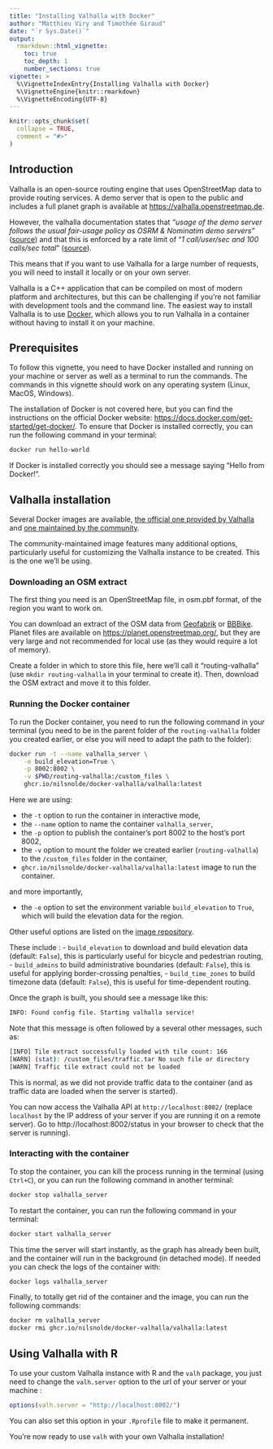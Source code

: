 ```yaml
---
title: "Installing Valhalla with Docker"
author: "Matthieu Viry and Timothée Giraud"
date: "`r Sys.Date()`"
output:
  rmarkdown::html_vignette:
    toc: true
    toc_depth: 1
    number_sections: true
vignette: >
  %\VignetteIndexEntry{Installing Valhalla with Docker}
  %\VignetteEngine{knitr::rmarkdown}
  %\VignetteEncoding{UTF-8}
---
```


```r
knitr::opts_chunk$set(
  collapse = TRUE,
  comment = "#>"
)
```

## Introduction

Valhalla is an open-source routing engine that uses OpenStreetMap data to provide
routing services. A demo server that is open to the public and includes a full planet
graph is available at [https://valhalla.openstreetmap.de](https://valhalla.openstreetmap.de).

However, the valhalla documentation states that *"usage of the demo server follows the usual
fair-usage policy as OSRM & Nominatim demo servers"*
([source](https://valhalla.github.io/valhalla/#demo-server)) and that this is enforced by
a rate limit of "*1 call/user/sec and 100 calls/sec total*"
([source](https://github.com/valhalla/valhalla/discussions/3373#discussioncomment-1644713)).

This means that if you want to use Valhalla for a large number of requests, you will need to
install it locally or on your own server.

Valhalla is a C++ application that can be compiled on most of modern platform and architectures,
but this can be challenging if you're not familiar with development tools and the command line.
The easiest way to install Valhalla is to use [Docker](https://docs.docker.com/), which allows
you to run Valhalla in a container without having to install it on your machine.


## Prerequisites

To follow this vignette, you need to have Docker installed and running on your machine or server
as well as a terminal to run the commands.
The commands in this vignette should work on any operating system (Linux, MacOS, Windows).

The installation of Docker is not covered here, but you can find the instructions on the official
Docker website:
[https://docs.docker.com/get-started/get-docker/](https://docs.docker.com/get-started/get-docker/).
To ensure that Docker is installed correctly, you can run the following command in your terminal:

```bash
docker run hello-world
```

If Docker is installed correctly you should see a message saying "Hello from Docker!".

## Valhalla installation

Several Docker images are available,
[the official one provided by Valhalla](https://github.com/orgs/valhalla/packages)
and [one maintained by the community](https://github.com/nilsnolde/docker-valhalla).

The community-maintained image features many additional options, particularly useful for
customizing the Valhalla instance to be created. This is the one we'll be using.

### Downloading an OSM extract

The first thing you need is an OpenStreetMap file, in osm.pbf format, of the region you want
to work on.

You can download an extract of the OSM data from [Geofabrik](https://download.geofabrik.de/)
or [BBBike](https://extract.bbbike.org/).
Planet files are available on [https://planet.openstreetmap.org/](https://planet.openstreetmap.org/),
but they are very large and not recommended for local use (as they would require a lot of memory).

Create a folder in which to store this file, here we'll call it “routing-valhalla” (use
`mkdir routing-valhalla` in your terminal to create it).
Then, download the OSM extract and move it to this folder.

### Running the Docker container

To run the Docker container, you need to run the following command in your terminal (you need
to be in the parent folder of the `routing-valhalla` folder you created earlier, or else you
will need to adapt the path to the folder):

```bash
docker run -t --name valhalla_server \
    -e build_elevation=True \
    -p 8002:8002 \
    -v $PWD/routing-valhalla:/custom_files \
    ghcr.io/nilsnolde/docker-valhalla/valhalla:latest
```

Here we are using:

- the `-t` option to run the container in interactive mode,
- the `--name` option to name the container `valhalla_server`,
- the `-p` option to publish the container's port 8002 to the host's port 8002,
- the `-v` option to mount the folder we created earlier (`routing-valhalla`)
  to the `/custom_files` folder in the container,
- `ghcr.io/nilsnolde/docker-valhalla/valhalla:latest` image to run the container.

and more importantly,

- the `-e` option to set the environment variable `build_elevation` to `True`,
  which will build the elevation data for the region.

Other useful options are listed on the
[image repository](https://github.com/nilsnolde/docker-valhalla?tab=readme-ov-file#environment-variables).

These include :
- `build_elevation` to download and build elevation data (default: `False`), this is particularly
  useful for bicycle and pedestrian routing,
- `build_admins` to build administrative boundaries (default: `False`), this is useful for applying
  border-crossing penalties,
- `build_time_zones` to build timezone data (default: `False`), this is useful for time-dependent
  routing.

Once the graph is built, you should see a message like this:

```bash
INFO: Found config file. Starting valhalla service!
```

Note that this message is often followed by a several other messages, such as:

```bash
[INFO] Tile extract successfully loaded with tile count: 166
[WARN] (stat): /custom_files/traffic.tar No such file or directory
[WARN] Traffic tile extract could not be loaded
```

This is normal, as we did not provide traffic data to the container (and as traffic data are
loaded when the server is started).

You can now access the Valhalla API at `http://localhost:8002/` (replace `localhost`
by the IP address of your server if you are running it on a remote server).
Go to http://localhost:8002/status in your browser to check that the server is running).

### Interacting with the container

To stop the container, you can kill the process running in the terminal (using `Ctrl+C`), or
you can run the following command in another terminal:

```bash
docker stop valhalla_server
```

To restart the container, you can run the following command in your terminal:

```bash
docker start valhalla_server
```

This time the server will start instantly, as the graph has already been built, and the container
will run in the background (in detached mode). If needed you can check the logs of the container with:

```bash
docker logs valhalla_server
```

Finally, to totally get rid of the container and the image, you can run the following commands:

```bash
docker rm valhalla_server
docker rmi ghcr.io/nilsnolde/docker-valhalla/valhalla:latest
```

## Using Valhalla with R

To use your custom Valhalla instance with R and the `valh` package, you just need to change the
`valh.server` option to the url of your server or your machine :

```r
options(valh.server = "http://localhost:8002/")
```

You can also set this option in your `.Rprofile` file to make it permanent.

You're now ready to use `valh` with your own Valhalla installation!
